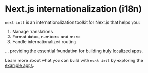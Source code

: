 
# Next.js internationalization (i18n)

`next-intl` is an internationalization toolkit for Next.js that helps you:

1. Manage translations
2. Format dates, numbers, and more
3. Handle internationalized routing

… providing the essential foundation for building truly localized apps.

<Cards className="mt-8 lg:w-1/2">
  <Card title="App Router setup" href="/docs/getting-started/app-router" />
  <Card title="Pages Router setup" href="/docs/getting-started/pages-router" />
</Cards>

<div className="mt-8">
  <CourseBanner />
</div>

Learn more about what you can build with `next-intl` by exploring the [example apps](/examples).

